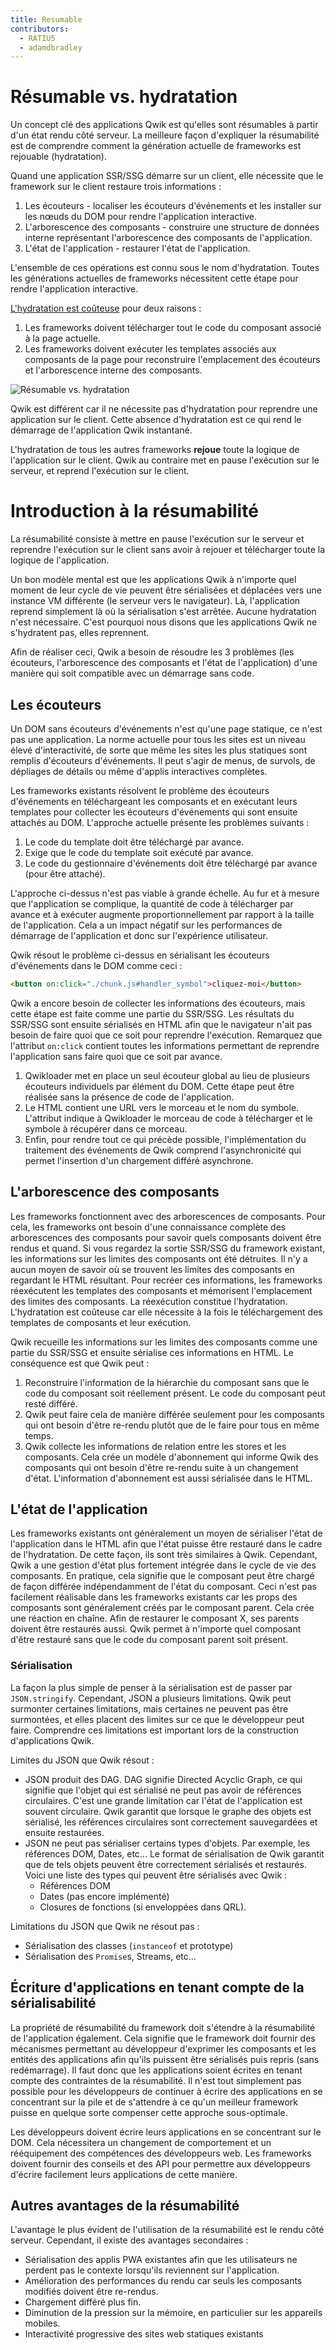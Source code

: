 ```yaml
---
title: Resumable
contributors:
  - RATIU5
  - adamdbradley
---
```


# Résumable vs. hydratation

Un concept clé des applications Qwik est qu'elles sont résumables à partir d'un état rendu côté serveur. La meilleure façon d'expliquer la résumabilité est de comprendre comment la génération actuelle de frameworks est rejouable (hydratation).

Quand une application SSR/SSG démarre sur un client, elle nécessite que le framework sur le client restaure trois informations :

1. Les écouteurs - localiser les écouteurs d'événements et les installer sur les nœuds du DOM pour rendre l'application interactive.
2. L'arborescence des composants - construire une structure de données interne représentant l'arborescence des composants de l'application.
3. L'état de l'application - restaurer l'état de l'application.

L'ensemble de ces opérations est connu sous le nom d'hydratation. Toutes les générations actuelles de frameworks nécessitent cette étape pour rendre l'application interactive.

[L'hydratation est coûteuse](https://www.builder.io/blog/hydration-is-pure-overhead) pour deux raisons :

1. Les frameworks doivent télécharger tout le code du composant associé à la page actuelle.
2. Les frameworks doivent exécuter les templates associés aux composants de la page pour reconstruire l'emplacement des écouteurs et l'arborescence interne des composants.

![Résumable vs. hydratation](https://cdn.builder.io/api/v1/image/assets%2FYJIGb4i01jvw0SRdL5Bt%2F04681212764f4025b2b5f5c6a258ad6e?format=webp&width=2000)

Qwik est différent car il ne nécessite pas d'hydratation pour reprendre une application sur le client. Cette absence d'hydratation est ce qui rend le démarrage de l'application Qwik instantané.

L'hydratation de tous les autres frameworks **rejoue** toute la logique de l'application sur le client. Qwik au contraire met en pause l'exécution sur le serveur, et reprend l'exécution sur le client.

# Introduction à la résumabilité

La résumabilité consiste à mettre en pause l'exécution sur le serveur et reprendre l'exécution sur le client sans avoir à rejouer et télécharger toute la logique de l'application.

Un bon modèle mental est que les applications Qwik à n'importe quel moment de leur cycle de vie peuvent être sérialisées et déplacées vers une instance VM différente (le serveur vers le navigateur). Là, l'application reprend simplement là où la sérialisation s'est arrêtée. Aucune hydratation n'est nécessaire. C'est pourquoi nous disons que les applications Qwik ne s'hydratent pas, elles reprennent.

Afin de réaliser ceci, Qwik a besoin de résoudre les 3 problèmes (les écouteurs, l'arborescence des composants et l'état de l'application) d'une manière qui soit compatible avec un démarrage sans code.

## Les écouteurs

Un DOM sans écouteurs d'événements n'est qu'une page statique, ce n'est pas une application. La norme actuelle pour tous les sites est un niveau élevé d'interactivité, de sorte que même les sites les plus statiques sont remplis d'écouteurs d'événements. Il peut s'agir de menus, de survols, de dépliages de détails ou même d'applis interactives complètes.

Les frameworks existants résolvent le problème des écouteurs d'événements en téléchargeant les composants et en exécutant leurs templates pour collecter les écouteurs d'événements qui sont ensuite attachés au DOM. L'approche actuelle présente les problèmes suivants :

1. Le code du template doit être téléchargé par avance.
2. Exige que le code du template soit exécuté par avance.
3. Le code du gestionnaire d'événements doit être téléchargé par avance (pour être attaché).

L'approche ci-dessus n'est pas viable à grande échelle. Au fur et à mesure que l'application se complique, la quantité de code à télécharger par avance et à exécuter augmente proportionnellement par rapport à la taille de l'application. Cela a un impact négatif sur les performances de démarrage de l'application et donc sur l'expérience utilisateur.

Qwik résout le problème ci-dessus en sérialisant les écouteurs d'événements dans le DOM comme ceci :

```html
<button on:click="./chunk.js#handler_symbol">cliquez-moi</button>
```

Qwik a encore besoin de collecter les informations des écouteurs, mais cette étape est faite comme une partie du SSR/SSG. Les résultats du SSR/SSG sont ensuite sérialisés en HTML afin que le navigateur n'ait pas besoin de faire quoi que ce soit pour reprendre l'exécution. Remarquez que l'attribut `on:click` contient toutes les informations permettant de reprendre l'application sans faire quoi que ce soit par avance.

1. Qwikloader met en place un seul écouteur global au lieu de plusieurs écouteurs individuels par élément du DOM. Cette étape peut être réalisée sans la présence de code de l'application.
2. Le HTML contient une URL vers le morceau et le nom du symbole. L'attribut indique à Qwikloader le morceau de code à télécharger et le symbole à récupérer dans ce morceau.
3. Enfin, pour rendre tout ce qui précède possible, l'implémentation du traitement des événements de Qwik comprend l'asynchronicité qui permet l'insertion d'un chargement différé asynchrone.

## L'arborescence des composants

Les frameworks fonctionnent avec des arborescences de composants. Pour cela, les frameworks ont besoin d'une connaissance complète des arborescences des composants pour savoir quels composants doivent être rendus et quand. Si vous regardez la sortie SSR/SSG du framework existant, les informations sur les limites des composants ont été détruites. Il n'y a aucun moyen de savoir où se trouvent les limites des composants en regardant le HTML résultant. Pour recréer ces informations, les frameworks réexécutent les templates des composants et mémorisent l'emplacement des limites des composants. La réexécution constitue l'hydratation. L'hydratation est coûteuse car elle nécessite à la fois le téléchargement des templates de composants et leur exécution.

Qwik recueille les informations sur les limites des composants comme une partie du SSR/SSG et ensuite sérialise ces informations en HTML. Le conséquence est que Qwik peut :

1. Reconstruire l'information de la hiérarchie du composant sans que le code du composant soit réellement présent. Le code du composant peut resté différé.
2. Qwik peut faire cela de manière différée seulement pour les composants qui ont besoin d'être re-rendu plutôt que de le faire pour tous en même temps.
3. Qwik collecte les informations de relation entre les stores et les composants. Cela crée un modèle d'abonnement qui informe Qwik des composants qui ont besoin d'être re-rendu suite à un changement d'état. L'information d'abonnement est aussi sérialisée dans le HTML.

## L'état de l'application

Les frameworks existants ont généralement un moyen de sérialiser l'état de l'application dans le HTML afin que l'état puisse être restauré dans le cadre de l'hydratation. De cette façon, ils sont très similaires à Qwik. Cependant, Qwik a une gestion d'état plus fortement intégrée dans le cycle de vie des composants. En pratique, cela signifie que le composant peut être chargé de façon différée indépendamment de l'état du composant. Ceci n'est pas facilement réalisable dans les frameworks existants car les props des composants sont généralement créés par le composant parent. Cela crée une réaction en chaîne. Afin de restaurer le composant X, ses parents doivent être restaurés aussi. Qwik permet à n'importe quel composant d'être restauré sans que le code du composant parent soit présent.

### Sérialisation

La façon la plus simple de penser à la sérialisation est de passer par `JSON.stringify`. Cependant, JSON a plusieurs limitations. Qwik peut surmonter certaines limitations, mais certaines ne peuvent pas être surmontées, et elles placent des limites sur ce que le développeur peut faire. Comprendre ces limitations est important lors de la construction d'applications Qwik.

Limites du JSON que Qwik résout :

- JSON produit des DAG. DAG signifie Directed Acyclic Graph, ce qui signifie que l'objet qui est sérialisé ne peut pas avoir de références circulaires. C'est une grande limitation car l'état de l'application est souvent circulaire. Qwik garantit que lorsque le graphe des objets est sérialisé, les références circulaires sont correctement sauvegardées et ensuite restaurées.
- JSON ne peut pas sérialiser certains types d'objets. Par exemple, les références DOM, Dates, etc... Le format de sérialisation de Qwik garantit que de tels objets peuvent être correctement sérialisés et restaurés. Voici une liste des types qui peuvent être sérialisés avec Qwik :
  - Références DOM
  - Dates (pas encore implémenté)
  - Closures de fonctions (si enveloppées dans QRL).

Limitations du JSON que Qwik ne résout pas :

- Sérialisation des classes (`instanceof` et prototype)
- Sérialisation des `Promise`s, Streams, etc...

## Écriture d'applications en tenant compte de la sérialisabilité

La propriété de résumabilité du framework doit s'étendre à la résumabilité de l'application également. Cela signifie que le framework doit fournir des mécanismes permettant au développeur d'exprimer les composants et les entités des applications afin qu'ils puissent être sérialisés puis repris (sans redémarrage). Il faut donc que les applications soient écrites en tenant compte des contraintes de la résumabilité. Il n'est tout simplement pas possible pour les développeurs de continuer à écrire des applications en se concentrant sur la pile et de s'attendre à ce qu'un meilleur framework puisse en quelque sorte compenser cette approche sous-optimale.

Les développeurs doivent écrire leurs applications en se concentrant sur le DOM. Cela nécessitera un changement de comportement et un rééquipement des compétences des développeurs web. Les frameworks doivent fournir des conseils et des API pour permettre aux développeurs d'écrire facilement leurs applications de cette manière.

## Autres avantages de la résumabilité

L'avantage le plus évident de l'utilisation de la résumabilité est le rendu côté serveur. Cependant, il existe des avantages secondaires :

- Sérialisation des applis PWA existantes afin que les utilisateurs ne perdent pas le contexte lorsqu'ils reviennent sur l'application.
- Amélioration des performances du rendu car seuls les composants modifiés doivent être re-rendus.
- Chargement différé plus fin.
- Diminution de la pression sur la mémoire, en particulier sur les appareils mobiles.
- Interactivité progressive des sites web statiques existants
